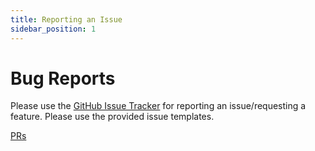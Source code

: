 ```yaml
---
title: Reporting an Issue
sidebar_position: 1
---
```


# Bug Reports

Please use the
[GitHub Issue Tracker](https://github.com/LSDOlab/csdl/issues) for
reporting an issue/requesting a feature.
Please use the provided issue templates.

[PRs](https://github.com/facebook/docusaurus/blob/main/CONTRIBUTING.md#pull-requests)
